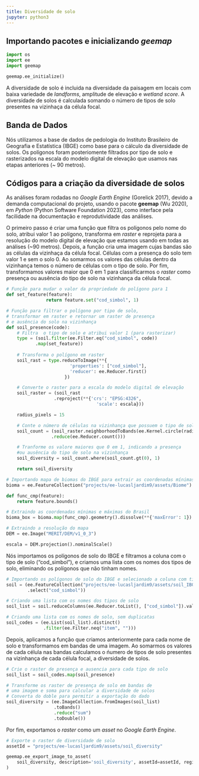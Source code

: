 ```yaml
---
title: Diversidade de solo
jupyter: python3
---
```




## Importando pacotes e inicializando *geemap*

```python
import os
import ee
import geemap
```

```python
geemap.ee_initialize()
```

A diversidade de solo é incluida na diversidade da paisagem em locais com baixa variedade de *landforms*, amplitude de elevação e *wetland score*. A diversidade de solos é calculada somando o número de tipos de solo presentes na vizinhaça da célula focal.

## Banda de Dados

Nós utilizamos a base de dados de pedologia do Instituto Brasileiro de Geografia e Estatística (IBGE) como base para o cálculo da diversidade de solos. Os polígonos foram posteriomente filtrados por tipo de solo e rasterizados na escala do modelo digital de elevação que usamos nas etapas anteriores (~ 90 metros).

## Códigos para a criação da diversidade de solos

As análises foram rodadas no *Google Earth Engine* (Gorelick 2017), devido a demanda computacional do projeto, usando o pacote **geemap** (Wu 2020), em *Python* (Python Software Foundation 2023), como interface pela facilidade na documentação e reprodutividade das análises. 

O primeiro passo é criar uma função que filtra os polígonos pelo nome do solo, atribui valor 1 ao polígono,  transforma em *raster* e reprojeta para a resolução do modelo digital de elevação que estamos usando em todas as análises (~90 metros). Depois, a função cria uma imagem cujas bandas são as células da vizinhaça da célula focal. Células com a presença do solo tem valor 1 e sem o solo 0. Ao somarmos os valores das células dentro da vizinhança temos o número de células com o tipo de solo. Por fim, transformamos valores maior que 0 em 1 para classificarmos o *raster* como presença ou ausência do tipo de solo na vizinhança da célula focal.

```python
# Função para mudar o valor da propriedade do polígono para 1
def set_feature(feature):
               return feature.set("cod_simbol", 1)

# Função para filtrar o polígono por tipo de solo, 
# transformar em raster e retornar um raster de presença
# e ausência do solo na vizinhança     
def soil_presence(code):
    # Filtra  o tipo de solo e atribui valor 1 (para rasterizar)  
    type = (soil.filter(ee.Filter.eq("cod_simbol", code))
           .map(set_feature))
    
    # Transforma o polígono em raster
    soil_rast = type.reduceToImage(**{
                        'properties': ["cod_simbol"],
                        'reducer': ee.Reducer.first()
                      })

    # Converte o raster para a escala do modelo digital de elevação
    soil_raster = (soil_rast
                  .reproject(**{'crs': "EPSG:4326",
                                  'scale': escala}))

    radius_pixels = 15

    # Conte o número de células na vizinhança que possuem o tipo de solo selecionado
    soil_count = (soil_raster.neighborhoodToBands(ee.Kernel.circle(radius_pixels))
                 .reduce(ee.Reducer.count()))

    # Tranforme os valore maiores que 0 em 1, indicando a presença
    #ou ausência do tipo de solo na vizinhança
    soil_diversity = soil_count.where(soil_count.gt(0), 1)

    return soil_diversity
```

```python
# Importando mapa de biomas do IBGE para extrair as coordenadas mínimas e máximas do Brasil
bioma = ee.FeatureCollection("projects/ee-lucasljardim9/assets/Biome")

def func_cmp(feature):
    return feature.bounds() 

# Extraindo as coordenadas mínimas e máximas do Brasil
bioma_box = bioma.map(func_cmp).geometry().dissolve(**{'maxError': 1}).bounds()

# Extraindo a resolução do mapa
DEM = ee.Image("MERIT/DEM/v1_0_3") 

escala = DEM.projection().nominalScale()
```

Nós importamos os polígonos de solo do IBGE e filtramos a coluna com o tipo de solo ("cod_simbol"), e criamos uma lista com os nomes dos tipos de solo, eliminando os polígonos que não tinham nomes.

```python
# Importando os polígonos de solo do IBGE e selecionado a coluna com tipos de solo
soil = (ee.FeatureCollection("projects/ee-lucasljardim9/assets/soil_IBGE")
        .select("cod_simbol"))

# Criando uma lista com os nomes dos tipos de solo
soil_list = soil.reduceColumns(ee.Reducer.toList(), ["cod_simbol"]).values().get(0)

# Criando uma lista com os nomes de solo, sem duplicatas
soil_codes = (ee.List(soil_list).distinct()
              .filter(ee.Filter.neq("item", "")))
```

Depois, aplicamos a função que criamos anteriormente para cada nome de solo e transformamos em bandas de uma imagem. Ao somarmos os valores de cada célula nas bandas calculamos o ńumero de tipos de solo presentes na vizinhança de cada célula focal, a diversidade de solos.

```python
# Crie o raster de presença e ausencia para cada tipo de solo
soil_list = soil_codes.map(soil_presence)

# Transforme os raster de presença de solo em bandas de 
# uma imagem e soma para calcular a diversidade de solos
# Converta do doble para permitir a exportação do dado
soil_diversity = (ee.ImageCollection.fromImages(soil_list)
                  .toBands()
                  .reduce("sum")
                  .toDouble())
```

Por fim, exportamos o *raster* como um *asset* no *Google Earth Engine*.

```python
# Exporte o raster de diversidade de solo 
assetId = "projects/ee-lucasljardim9/assets/soil_diversity"

geemap.ee_export_image_to_asset(
    soil_diversity, description='soil_diversity', assetId=assetId, region=bioma_box, scale=escala,maxPixels=1e13
)
```

